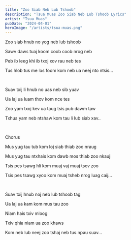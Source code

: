 ```yaml
---
title: "Zoo Siab Neb Lub Tshoob"
description: "Tsua Muas Zoo Siab Neb Lub Tshoob Lyrics"
artist: "Tsua Muas"
pubDate: "2024-04-01"
heroImage: "/artists/tsua-muas.png"
---
```


Zoo siab hnub no yog neb lub tshoob

Sawv daws tuaj koom coob coob nrog neb

Peb ib leeg khi ib txoj xov rau neb tes

Tus hlob tus me los foom kom neb ua neej nto ntsis...

<br />

Suav txij li hnub no uas neb sib yuav

Ua laj ua luam thov kom nce tes

Zoo yam txoj kev ua taug tsis pub dawm taw

Txhua yam neb ntshaw kom tau li lub siab xav..

<br />

Chorus

Mus yug tau tub kom loj siab thiab zoo nraug

Mus yug tau ntxhais kom dawb mos thiab zoo nkauj

Tsis pes tsawg hli kom muaj vaj muaj tsev zoo

Tsis pes tsawg xyoo kom muaj tsheb nrog luag caij...

<br />

Suav txij hnub noj neb lub tshoob tag

Ua laj ua kam kom mus tau zoo

Niam hais txiv mloog

Txiv qhia niam ua zoo khaws

Kom neb lub neej zoo tshaj neb tus npau suav...
